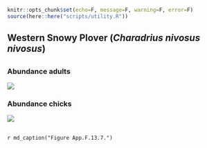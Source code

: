 ```r
knitr::opts_chunk$set(echo=F, message=F, warning=F, error=F)
source(here::here("scripts/utility.R"))
```

## Western Snowy Plover (_Charadrius nivosus nivosus_)

## {.tabset}

### Abundance adults

![](../img/cinms_cr/App.F.13.7a.jpg)

### Abundance chicks

![](../img/cinms_cr/App.F.13.7b.jpg)

##

`r md_caption("Figure App.F.13.7.")`
